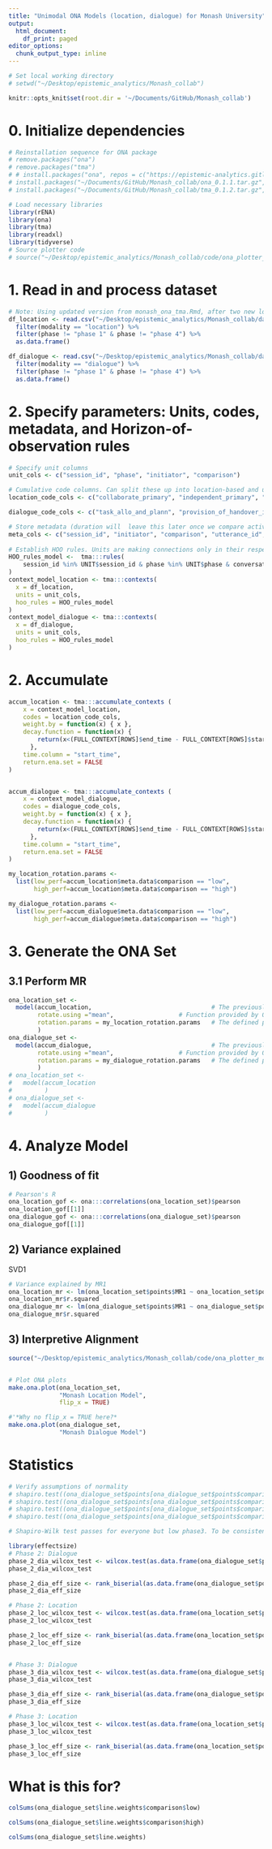 ```yaml
---
title: "Unimodal ONA Models (location, dialogue) for Monash University"
output:
  html_document:
    df_print: paged
editor_options: 
  chunk_output_type: inline
---
```

```r
# Set local working directory
# setwd("~/Desktop/epistemic_analytics/Monash_collab")
```
```r
knitr::opts_knit$set(root.dir = '~/Documents/GitHub/Monash_collab')
```
# 0. Initialize dependencies 
```r
# Reinstallation sequence for ONA package
# remove.packages("ona")
# remove.packages("tma")
# # install.packages("ona", repos = c("https://epistemic-analytics.gitlab.io/qe-packages/ona/cran/", "https://cran.rstudio.org"))
# install.packages("~/Documents/GitHub/Monash_collab/ona_0.1.1.tar.gz", repos = NULL, type = "source")
# install.packages("~/Documents/GitHub/Monash_collab/tma_0.1.2.tar.gz", repos = NULL, type = "source")

# Load necessary libraries 
library(rENA)
library(ona) 
library(tma)
library(readxl)
library(tidyverse)
# Source plotter code
# source("~/Desktop/epistemic_analytics/Monash_collab/code/ona_plotter_monash.R")
```

# 1. Read in and process dataset
```r
# Note: Using updated version from monash_ona_tma.Rmd, after two new location codes were added
df_location <- read.csv("~/Desktop/epistemic_analytics/Monash_collab/data/with_phases.csv") %>%
  filter(modality == "location") %>%
  filter(phase != "phase 1" & phase != "phase 4") %>%
  as.data.frame()

df_dialogue <- read.csv("~/Desktop/epistemic_analytics/Monash_collab/data/with_phases.csv") %>%
  filter(modality == "dialogue") %>%
  filter(phase != "phase 1" & phase != "phase 4") %>%
  as.data.frame()
```

# 2. Specify parameters: Units, codes, metadata, and Horizon-of-observation rules
```r
# Specify unit columns 
unit_cols <- c("session_id", "phase", "initiator", "comparison") 

# Cumulative code columns. Can split these up into location-based and utterance-based. Will be differently grouped after encoding modalities
location_code_cols <- c("collaborate_primary", "independent_primary", "collaborate_secondary", "independent_secondary", "task_distribution", "task_transition", "independent_distraction", "collaboration_on_distraction")

dialogue_code_cols <- c("task_allo_and_plann", "provision_of_handover_information","info_sharing_and_situ_assess", "escalation", "information_requesting", "responding_to_request", "agreement")

# Store metadata (duration will  leave this later once we compare active and continuing impacts) 
meta_cols <- c("session_id", "initiator", "comparison", "utterance_id", "conversation_id", "text", "duration", "receiver", "location", "priority", "communication_type", "stage_based_on_num_of_student", "stage_based_on_scenario")
  
# Establish HOO rules. Units are making connections only in their respective sessions 
HOO_rules_model <-  tma:::rules(
    session_id %in% UNIT$session_id & phase %in% UNIT$phase & conversation_id %in% UNIT$conversation_id
)
context_model_location <- tma:::contexts(
  x = df_location,
  units = unit_cols,
  hoo_rules = HOO_rules_model
)
context_model_dialogue <- tma:::contexts(
  x = df_dialogue,
  units = unit_cols,
  hoo_rules = HOO_rules_model
)
```

# 2. Accumulate 
```r
accum_location <- tma:::accumulate_contexts (
    x = context_model_location,
    codes = location_code_cols,
    weight.by = function(x) { x },
    decay.function = function(x) {
        return(x<(FULL_CONTEXT[ROWS]$end_time - FULL_CONTEXT[ROWS]$start_time + 20))*1
      },
    time.column = "start_time", 
    return.ena.set = FALSE
) 


accum_dialogue <- tma:::accumulate_contexts (
    x = context_model_dialogue,
    codes = dialogue_code_cols,
    weight.by = function(x) { x },
    decay.function = function(x) {
        return(x<(FULL_CONTEXT[ROWS]$end_time - FULL_CONTEXT[ROWS]$start_time + 10))*1
      },
    time.column = "start_time", 
    return.ena.set = FALSE
) 

my_location_rotation.params <-
  list(low_perf=accum_location$meta.data$comparison == "low",
       high_perf=accum_location$meta.data$comparison == "high")

my_dialogue_rotation.params <-
  list(low_perf=accum_dialogue$meta.data$comparison == "low",
       high_perf=accum_dialogue$meta.data$comparison == "high")
```

# 3. Generate the ONA Set

## 3.1 Perform MR 
```r
ona_location_set <-
  model(accum_location,                                 # The previously run accumulation above
        rotate.using ="mean",                  # Function provided by ONA
        rotation.params = my_location_rotation.params   # The defined paremeters for rotation
        )
ona_dialogue_set <-
  model(accum_dialogue,                                 # The previously run accumulation above
        rotate.using ="mean",                  # Function provided by ONA
        rotation.params = my_dialogue_rotation.params   # The defined paremeters for rotation
        )
# ona_location_set <-
#   model(accum_location
#         )
# ona_dialogue_set <-
#   model(accum_dialogue
#         )
```

# 4. Analyze Model

## 1) Goodness of fit
```r
# Pearson's R
ona_location_gof <- ona:::correlations(ona_location_set)$pearson
ona_location_gof[[1]]
ona_dialogue_gof <- ona:::correlations(ona_dialogue_set)$pearson
ona_dialogue_gof[[1]]
```
## 2) Variance explained
SVD1
```r
# Variance explained by MR1 
ona_location_mr <- lm(ona_location_set$points$MR1 ~ ona_location_set$points$comparison) %>% summary()
ona_location_mr$r.squared
ona_dialogue_mr <- lm(ona_dialogue_set$points$MR1 ~ ona_dialogue_set$points$comparison) %>% summary()
ona_dialogue_mr$r.squared
```
## 3) Interpretive Alignment
```r
source("~/Desktop/epistemic_analytics/Monash_collab/code/ona_plotter_monash.R")


# Plot ONA plots
make.ona.plot(ona_location_set, 
              "Monash Location Model", 
              flip_x = TRUE)

#'*Why no flip_x = TRUE here?*
make.ona.plot(ona_dialogue_set,
              "Monash Dialogue Model")

```

# Statistics 
```r
# Verify assumptions of normality
# shapiro.test((ona_dialogue_set$points[ona_dialogue_set$points$comparison == "low" & ona_dialogue_set$points$phase == "phase 2",])$MR1)
# shapiro.test((ona_dialogue_set$points[ona_dialogue_set$points$comparison == "high" & ona_dialogue_set$points$phase == "phase 2",])$MR1)
# shapiro.test((ona_dialogue_set$points[ona_dialogue_set$points$comparison == "low" & ona_dialogue_set$points$phase == "phase 3",])$MR1)
# shapiro.test((ona_dialogue_set$points[ona_dialogue_set$points$comparison == "high" & ona_dialogue_set$points$phase == "phase 3",])$MR1)

# Shapiro-Wilk test passes for everyone but low phase3. To be consistent throughout, let's just use Mann-Whitney U-Test (Wilcoxon ranked sum) for hypothesis testing andthe rank-biserial coefficient for effect size

library(effectsize)
# Phase 2: Dialogue 
phase_2_dia_wilcox_test <- wilcox.test(as.data.frame(ona_dialogue_set$points[ona_dialogue_set$points$comparison == "low" & ona_dialogue_set$points$phase == "phase 2",])$MR1, as.data.frame(ona_dialogue_set$points[ona_dialogue_set$points$comparison == "high" & ona_dialogue_set$points$phase == "phase 2",])$MR1)
phase_2_dia_wilcox_test

phase_2_dia_eff_size <- rank_biserial(as.data.frame(ona_dialogue_set$points[ona_dialogue_set$points$comparison == "low" & ona_dialogue_set$points$phase == "phase 2",])$MR1, as.data.frame(ona_dialogue_set$points[ona_dialogue_set$points$comparison == "high" & ona_dialogue_set$points$phase == "phase 2",])$MR1)
phase_2_dia_eff_size

# Phase 2: Location 
phase_2_loc_wilcox_test <- wilcox.test(as.data.frame(ona_location_set$points[ona_location_set$points$comparison == "low" & ona_location_set$points$phase == "phase 2",])$MR1, as.data.frame(ona_location_set$points[ona_location_set$points$comparison == "high" & ona_location_set$points$phase == "phase 2",])$MR1)
phase_2_loc_wilcox_test

phase_2_loc_eff_size <- rank_biserial(as.data.frame(ona_location_set$points[ona_location_set$points$comparison == "low" & ona_location_set$points$phase == "phase 2",])$MR1, as.data.frame(ona_location_set$points[ona_location_set$points$comparison == "high" & ona_location_set$points$phase == "phase 2",])$MR1)
phase_2_loc_eff_size


# Phase 3: Dialogue 
phase_3_dia_wilcox_test <- wilcox.test(as.data.frame(ona_dialogue_set$points[ona_dialogue_set$points$comparison == "low" & ona_dialogue_set$points$phase == "phase 3",])$MR1, as.data.frame(ona_dialogue_set$points[ona_dialogue_set$points$comparison == "high" & ona_dialogue_set$points$phase == "phase 3",])$MR1)
phase_3_dia_wilcox_test

phase_3_dia_eff_size <- rank_biserial(as.data.frame(ona_dialogue_set$points[ona_dialogue_set$points$comparison == "low" & ona_dialogue_set$points$phase == "phase 3",])$MR1, as.data.frame(ona_dialogue_set$points[ona_dialogue_set$points$comparison == "high" & ona_dialogue_set$points$phase == "phase 3",])$MR1)
phase_3_dia_eff_size

# Phase 3: Location 
phase_3_loc_wilcox_test <- wilcox.test(as.data.frame(ona_location_set$points[ona_location_set$points$comparison == "low" & ona_location_set$points$phase == "phase 3",])$MR1, as.data.frame(ona_location_set$points[ona_location_set$points$comparison == "high" & ona_location_set$points$phase == "phase 3",])$MR1)
phase_3_loc_wilcox_test

phase_3_loc_eff_size <- rank_biserial(as.data.frame(ona_location_set$points[ona_location_set$points$comparison == "low" & ona_location_set$points$phase == "phase 3",])$MR1, as.data.frame(ona_location_set$points[ona_location_set$points$comparison == "high" & ona_location_set$points$phase == "phase 3",])$MR1)
phase_3_loc_eff_size


```


# What is this for? 
```r
colSums(ona_dialogue_set$line.weights$comparison$low)
```


```r
colSums(ona_dialogue_set$line.weights$comparison$high)
```


```r
colSums(ona_dialogue_set$line.weights)
```


